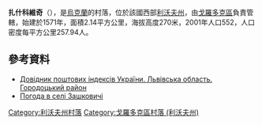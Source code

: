 {{coord|49|40|59|N|23|39|40|E|scale:100000|display=title}}

'''扎什科維奇'''（{{lang-uk|Зашковичі}}），是[[烏克蘭|烏克蘭]]的村落，位於該國西部[[利沃夫州|利沃夫州]]，由[[戈羅多克區|戈羅多克區]]負責管轄，始建於1571年，面積2.14平方公里，海拔高度270米，2001年人口552，人口密度每平方公里257.94人。

==參考資料==
*[http://www.uaidx.com/13/301/index Довідник поштових індексів України. Львівська область. Городоцький район] {{Wayback|url=http://www.uaidx.com/13/301/index |date=20161001112734 }}
* [http://weather.in.ua/ua/l'vovskaja/8710 Погода в селі Зашковичі] {{Wayback|url=http://weather.in.ua/ua/l'vovskaja/8710 |date=20150405064812 }}

{{DEFAULTSORT:Зашковичі}}
[[Category:利沃夫州村落|Category:利沃夫州村落]]
[[Category:戈羅多克區村落_(利沃夫州)|Category:戈羅多克區村落 (利沃夫州)]]


{{Lviv-geo-stub}}